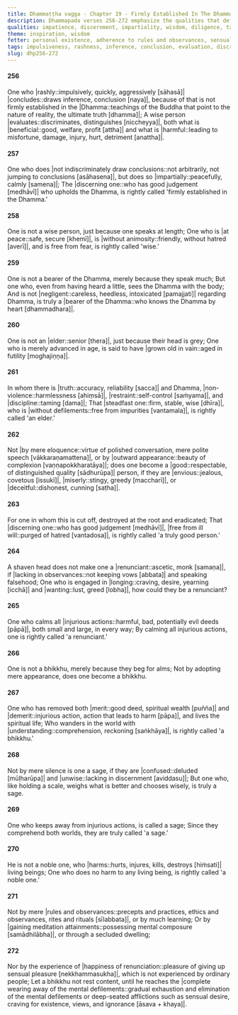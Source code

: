 ```yaml
---
title: Dhammaṭṭha vagga - Chapter 19 - Firmly Established In The Dhamma
description: Dhammapada verses 256-272 emphasize the qualities that define true wisdom, nobility, and spiritual attainment. These verses critique superficial markers such as age, outward appearance, or rituals. The chapter underscores the importance of avoiding harm, evaluating actions with discernment, and not resting content until there is the complete elimination of mental defilements.
qualities: impatience, discernment, impartiality, wisdom, diligence, tame, non-harm, truth, jealousy, stinginess, hypocrisy, wisdom, loving-kindness, craving, complete comprehension, rousing of energy
theme: inspiration, wisdom
fetter: personal existence, adherence to rules and observances, sensual desire, ill will, conceit, ignorance
tags: impulsiveness, rashness, inference, conclusion, evaluation, discrimination, benefit, harm, wise, Dhamma, impartial, discernment, peace, animosity, fear, negligence, elder, vain, non-violence, restraint, discipline, defilements, elder, envy, miserliness, deceit, ill will, renunciant, longing, desire, greed, injury, harm, merit, demerit, wisdom, understanding, delusion, confusion, rules and observances, mental composure, taints, dhp
slug: dhp256-272
---
```


#### 256

One who |rashly::impulsively, quickly, aggressively [sāhasā]| |concludes::draws inference, conclusion [naya]|,
because of that is not firmly established in the |Dhamma::teachings of the Buddha that point to the nature of reality, the ultimate truth [dhamma]|;
A wise person |evaluates::discriminates, distinguishes [niccheyya]|,
both what is |beneficial::good, welfare, profit [attha]| and what is |harmful::leading to misfortune, damage, injury, hurt, detriment [anattha]|.

#### 257

One who does |not indiscriminately draw conclusions::not arbitrarily, not jumping to conclusions [asāhasena]|,
but does so |impartially::peacefully, calmly [samena]|;
The |discerning one::who has good judgement [medhāvī]| who upholds the Dhamma,
is rightly called 'firmly established in the Dhamma.'

#### 258

One is not a wise person,
just because one speaks at length;
One who is |at peace::safe, secure [khemī]|, is |without animosity::friendly, without hatred [averī]|, and is free from fear,
is rightly called 'wise.'

#### 259

One is not a bearer of the Dhamma,
merely because they speak much;
But one who, even from having heard a little,
sees the Dhamma with the body;
And is not |negligent::careless, heedless, intoxicated [pamajjati]| regarding Dhamma,
is truly a |bearer of the Dhamma::who knows the Dhamma by heart [dhammadhara]|.

#### 260

One is not an |elder::senior [thera]|,
just because their head is grey;
One who is merely advanced in age,
is said to have |grown old in vain::aged in futility [moghajiṇṇa]|.

#### 261

In whom there is |truth::accuracy, reliability [sacca]| and Dhamma,
|non-violence::harmlessness [ahiṃsā]|, |restraint::self-control [saṁyama]|, and |discipline::taming [dama]|;
That |steadfast one::firm, stable, wise [dhīra]|, who is |without defilements::free from impurities [vantamala]|,
is rightly called 'an elder.'

#### 262

Not |by mere eloquence::virtue of polished conversation, mere polite speech [vākkaraṇamattena]|,
or by |outward appearance::beauty of complexion [vaṇṇapokkharatāya]|;
does one become a |good::respectable, of distinguished quality [sādhurūpa]| person,
if they are |envious::jealous, covetous [issukī]|, |miserly::stingy, greedy [maccharī]|, or |deceitful::dishonest, cunning [saṭha]|.

#### 263

For one in whom this is cut off,
destroyed at the root and eradicated;
That |discerning one::who has good judgement [medhāvī]|, |free from ill will::purged of hatred [vantadosa]|,
is rightly called 'a truly good person.'

#### 264

A shaven head does not make one a |renunciant::ascetic, monk [samaṇa]|,
if |lacking in observances::not keeping vows [abbata]| and speaking falsehood;
One who is engaged in |longing::craving, desire, yearning [icchā]| and |wanting::lust, greed [lobha]|,
how could they be a renunciant?

#### 265

One who calms all |injurious actions::harmful, bad, potentially evil deeds [pāpā]|,
both small and large, in every way;
By calming all injurious actions,
one is rightly called 'a renunciant.'

#### 266

One is not a bhikkhu,
merely because they beg for alms;
Not by adopting mere appearance,
does one become a bhikkhu.

#### 267

One who has removed both |merit::good deed, spiritual wealth [puñña]| and |demerit::injurious action, action that leads to harm [pāpa]|,
and lives the spiritual life;
Who wanders in the world with |understanding::comprehension, reckoning [saṅkhāya]|,
is rightly called 'a bhikkhu.'

#### 268

Not by mere silence is one a sage,
if they are |confused::deluded [mūḷharūpa]| and |unwise::lacking in discernment [aviddasu]|;
But one who, like holding a scale,
weighs what is better and chooses wisely, is truly a sage.

#### 269

One who keeps away from injurious actions,
is called a sage;
Since they comprehend both worlds,
they are truly called 'a sage.'

#### 270

He is not a noble one,
who |harms::hurts, injures, kills, destroys [hiṁsati]| living beings;
One who does no harm to any living being,
is rightly called 'a noble one.'

#### 271

Not by mere |rules and observances::precepts and practices, ethics and observances, rites and rituals [sīlabbata]|,
or by much learning;
Or by |gaining meditation attainments::possessing mental composure [samādhilābha]|,
or through a secluded dwelling;

#### 272

Nor by the experience of |happiness of renunciation::pleasure of giving up sensual pleasure [nekkhammasukha]|,
which is not experienced by ordinary people;
Let a bhikkhu not rest content,
until he reaches the |complete wearing away of the mental defilements::gradual exhaustion and elimination of the mental defilements or deep-seated afflictions such as sensual desire, craving for existence, views, and ignorance [āsava + khaya]|.